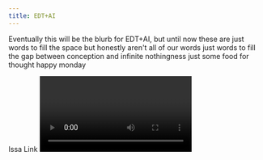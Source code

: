 ```yaml
---
title: EDT+AI
---
```



<PageDescription>

  Eventually this will be the blurb for EDT+AI, but until now these are just words to fill the space but honestly aren't all of our words just words to fill the gap between conception and infinite nothingness just some food for thought happy monday

</PageDescription>

<AnchorLinks>
  <AnchorLink href={"#"}>Issa</AnchorLink>
  <AnchorLink href={"#"}>Link</AnchorLink>
</AnchorLinks>

<Row>
<Column colMd={2} colMd={3} colLg={4}>
<ResourceCard
  href={'ibm.com'}
  subTitle={'Subtitle'}
  title={'Title'} />
</Column>
</Row>

<Row>
<Column colSm={12} colMd={12} colLg={12}>

<Video title="Test" vimeoId="235672083" />

</Column>
</Row>
